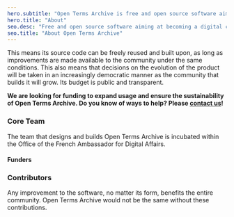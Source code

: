 ```yaml
---
hero.subtitle: "Open Terms Archive is free and open source software aiming at becoming a digital common."
hero.title: "About"
seo.desc: "Free and open source software aiming at becoming a digital common."
seo.title: "About Open Terms Archive"
---
```


This means its source code can be freely reused and built upon, as long as improvements are made available to the community under the same conditions. This also means that decisions on the evolution of the product will be taken in an increasingly democratic manner as the community that builds it will grow. Its <Link href="/budget">budget</Link> is public and transparent.

**We are looking for funding to expand usage and ensure the sustainability of Open Terms Archive. Do you know of ways to help? Please [contact us](mailto:contact@opentermsarchive.org)!**

### Core Team

The team that designs and builds Open Terms Archive is incubated within the Office of the French Ambassador for Digital Affairs.

<Contributors type="core" alignX="left" showInfo="true" />

<Contributors subtitle="Alumni" type="alumnis" alignX="left" showInfo="true" className="mb__XL" />

#### Funders

<ThumbGallery align="left" small={true} className="mb__XL">
  <ThumbGalleryItem src="/images/contributors/meae.png" width="131" height="119" />
  <ThumbGalleryItem src="/images/contributors/france-relance.png" width="77" height="77" />
  <ThumbGalleryItem src="/images/contributors/nextgen.png" width="171" height="38" />
  <ThumbGalleryItem src="/images/contributors/reset.png" width="101" height="29" />
</ThumbGallery>

### Contributors

Any improvement to the software, no matter its form, benefits the entire community. Open Terms Archive would not be the same without these contributions.

<Contributors type="contributors" />

<ThumbGallery>
  <Link href="https://disinfo.quaidorsay.fr">
    <a target="_blank" rel="noopener">
      <ThumbGalleryItem src="/images/contributors/ambnum.png" width="158" height="80" />
    </a>
  </Link>
  <Link href="https://disinformationindex.org/">
    <a target="_blank" rel="noopener">
      <ThumbGalleryItem src="/images/contributors/gdi.png" width="150" height="32" />
    </a>
  </Link>
  <Link href="https://www.peren.gouv.fr/">
    <a target="_blank" rel="noopener">
      <ThumbGalleryItem src="/images/contributors/peren.png" width="190" height="126" />
    </a>
  </Link>
</ThumbGallery>
